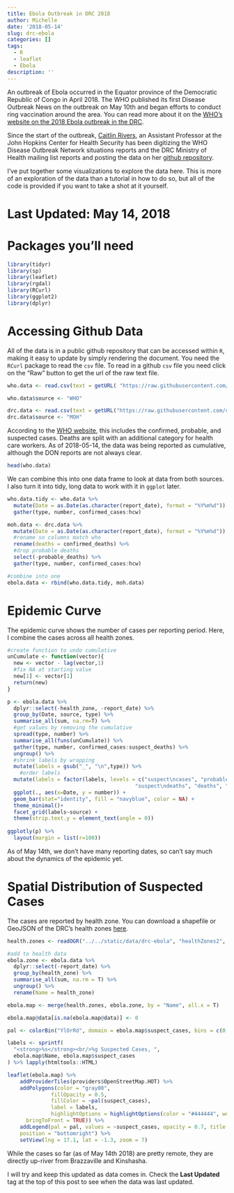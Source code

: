 ```yaml
---
title: Ebola Outbreak in DRC 2018
author: Michelle
date: '2018-05-14'
slug: drc-ebola
categories: []
tags:
  - R
  - leaflet
  - Ebola
description: ''
---
```


An outbreak of Ebola occurred in the Equator province of the Democratic Republic of Congo in April 2018. The WHO published its first Disease Outbreak News on the outbreak on May 10th and began efforts to conduct ring vaccination around the area. You can read more about it on the [WHO's website on the 2018 Ebola outbreak in the DRC](http://www.who.int/ebola/situation-reports/drc-2018/en/).

Since the start of the outbreak, [Caitlin Rivers](https://www.jhsph.edu/faculty/directory/profile/3525/caitlin-m-rivers), an Assistant Professor at the John Hopkins Center for Health Security has been digitizing the WHO Disease Outbreak Network situations reports and the DRC Ministry of Health mailing list reports and posting the data on her [github repository](https://github.com/cmrivers/ebola_drc).

I've put together some visualizations to explore the data here. This is more of an exploration of the data than a tutorial in how to do so, but all of the code is provided if you want to take a shot at it yourself.

# Last Updated: May 14, 2018

# Packages you'll need

```r
library(tidyr)
library(sp)
library(leaflet)
library(rgdal)
library(RCurl)
library(ggplot2)
library(dplyr)
```


# Accessing Github Data

All of the data is in a public github repository that can be accessed within `R`, making it easy to update by simply rendering the document. You need the `RCurl` package to read the `csv` file. To read in a github `csv` file you need click on the "Raw" button to get the url of the raw text file.

```r
who.data <- read.csv(text = getURL( "https://raw.githubusercontent.com/cmrivers/ebola_drc/master/who/data.csv"), stringsAsFactors = F, header = T)

who.data$source <- "WHO"

drc.data <- read.csv(text = getURL("https://raw.githubusercontent.com/cmrivers/ebola_drc/master/drc/data.csv"), stringsAsFactors = F, header = T)
drc.data$source <- "MOH"
```

According to the [WHO website](http://www.who.int/csr/don/14-may-2018-ebola-drc/en/), this includes the confirmed, probable, and suspected cases. Deaths are split with an additional category for health care workers. As of 2018-05-14, the data was being reported as cumulative, although the DON reports are not always clear.

```r
head(who.data)
```

We can combine this into one data frame to look at data from both sources. I also turn it into tidy, long data to work with it in `ggplot` later.

```r
who.data.tidy <- who.data %>%
  mutate(Date = as.Date(as.character(report_date), format = "%Y%m%d")) %>%
  gather(type, number, confirmed_cases:hcw)

moh.data <- drc.data %>%
  mutate(Date = as.Date(as.character(report_date), format = "%Y%m%d")) %>%
  #rename so columns match who
  rename(deaths = confirmed_deaths) %>%
  #drop probable deaths
  select(-probable_deaths) %>%
  gather(type, number, confirmed_cases:hcw)

#combine into one
ebola.data <- rbind(who.data.tidy, moh.data)
```

# Epidemic Curve

The epidemic curve shows the number of cases per reporting period. Here, I combine the cases across all health zones.

```r

#create function to undo cumulative
unCumulate <- function(vector){
  new <- vector - lag(vector,1)
  #fix NA at starting value
  new[1] <- vector[1]
  return(new)
}

p <- ebola.data %>%
  dplyr::select(-health_zone, -report_date) %>%
  group_by(Date, source, type) %>%
  summarise_all(sum, na.rm=T) %>%
  #get values by removing the cumulative
  spread(type, number) %>%
  summarise_all(funs(unCumulate)) %>%
  gather(type, number, confirmed_cases:suspect_deaths) %>%
  ungroup() %>%
  #shrink labels by wrapping
  mutate(labels = gsub("_", "\n",type)) %>%
    #order labels
  mutate(labels = factor(labels, levels = c("suspect\ncases", "probable\ncases", "confirmed\ncases",
                                         "suspect\ndeaths", "deaths", "hcw"))) %>%
  ggplot(., aes(x=Date, y = number)) +
  geom_bar(stat="identity", fill = "navyblue", color = NA) +
  theme_minimal()+
  facet_grid(labels~source) +
  theme(strip.text.y = element_text(angle = 0))
  
ggplotly(p) %>%
  layout(margin = list(r=100))
```

As of May 14th, we don't have many reporting dates, so can't say much about the dynamics of the epidemic yet.

# Spatial Distribution of Suspected Cases

The cases are reported by health zone. You can download a shapefile or GeoJSON of the DRC's health zones [here](https://mapforenvironment.org/layer/info/140/DRC-health-zones#4.13/-4.09/21.75).

```r
health.zones <- readOGR("../../static/data/drc-ebola", "healthZones2", stringsAsFactors = F)

#add to health data
ebola.zone <- ebola.data %>%
  dplyr::select(-report_date) %>%
  group_by(health_zone) %>%
  summarise_all(sum, na.rm = T) %>%
  ungroup() %>%
  rename(Name = health_zone)

ebola.map <- merge(health.zones, ebola.zone, by = "Name", all.x = T)

ebola.map@data[is.na(ebola.map@data)] <- 0
```

```r
pal <- colorBin("YlOrRd", domain = ebola.map$suspect_cases, bins = c(0,1,5,10,15,20,25,Inf))

labels <- sprintf(
  "<strong>%s</strong><br/>%g Suspected Cases, ",
  ebola.map$Name, ebola.map$suspect_cases
) %>% lapply(htmltools::HTML)

leaflet(ebola.map) %>%
    addProviderTiles(providers$OpenStreetMap.HOT) %>%
    addPolygons(color = "gray08", 
              fillOpacity = 0.5, 
              fillColor = ~pal(suspect_cases),
              label = labels,
              highlightOptions = highlightOptions(color = "#444444", weight = 2,
      bringToFront = TRUE)) %>%
    addLegend(pal = pal, values = ~suspect_cases, opacity = 0.7, title = "Suspected Cases",
    position = "bottomright") %>%
    setView(lng = 17.1, lat = -1.3, zoom = 7)

```

While the cases so far (as of May 14th 2018) are pretty remote, they are directly up-river from Brazzaville and Kinshasha.

I will try and keep this updated as data comes in. Check the **Last Updated** tag at the top of this post to see when the data was last updated.